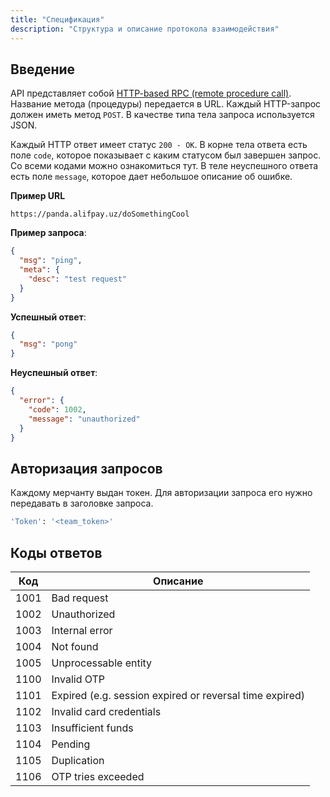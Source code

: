 ```yaml
---
title: "Спецификация"
description: "Структура и описание протокола взаимодействия"
---
```


## Введение
API представляет собой [HTTP-based RPC (remote procedure call)](https://www.smashingmagazine.com/2016/09/understanding-rest-and-rpc-for-http-apis/). Название метода (процедуры) передается в URL. Каждый HTTP-запрос должен иметь метод `POST`. В качестве типа тела запроса используется JSON.

Каждый HTTP ответ имеет статус `200 - OK`. В корне тела ответа есть поле `code`, которое показывает с каким статусом был завершен запрос. Со всеми кодами можно ознакомиться тут.
В теле неуспешного ответа есть поле `message`, которое дает небольшое описание об ошибке.

**Пример URL**
```
https://panda.alifpay.uz/doSomethingCool
```

**Пример запроса**:

```json request.json
{
  "msg": "ping",
  "meta": {
    "desc": "test request"
  }
}
```

**Успешный ответ**:

```json res.json
{
  "msg": "pong"
}
```

**Неуспешный ответ**:

```json res.json
{
  "error": {
    "code": 1002,
    "message": "unauthorized"
  }
}
```

## Авторизация запросов
Каждому мерчанту выдан токен. Для авторизации запроса его нужно передавать в заголовке запроса.

```bash
'Token': '<team_token>'
```


## Коды ответов

| Код  | Описание                                                |
| ---- | ------------------------------------------------------- |
| 1001 | Bad request                                             |
| 1002 | Unauthorized                                            |
| 1003 | Internal error                                          |
| 1004 | Not found                                               |
| 1005 | Unprocessable entity                                    |
| 1100 | Invalid OTP                                             |
| 1101 | Expired (e.g. session expired or reversal time expired) |
| 1102 | Invalid card credentials                                |
| 1103 | Insufficient funds                                      |
| 1104 | Pending                                                 |
| 1105 | Duplication                                             |
| 1106 | OTP tries exceeded                                      |
